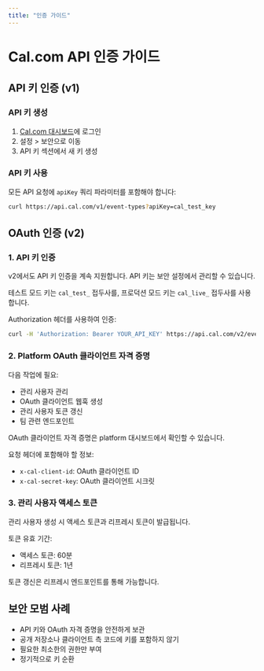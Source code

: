 ```yaml
---
title: "인증 가이드"
---
```


# Cal.com API 인증 가이드

## API 키 인증 (v1)

### API 키 생성
1. [Cal.com 대시보드](https://app.cal.com)에 로그인
2. 설정 > 보안으로 이동
3. API 키 섹션에서 새 키 생성

### API 키 사용
모든 API 요청에 `apiKey` 쿼리 파라미터를 포함해야 합니다:

```bash
curl https://api.cal.com/v1/event-types?apiKey=cal_test_key
```

## OAuth 인증 (v2)

### 1. API 키 인증
v2에서도 API 키 인증을 계속 지원합니다. API 키는 보안 설정에서 관리할 수 있습니다.

테스트 모드 키는 `cal_test_` 접두사를, 프로덕션 모드 키는 `cal_live_` 접두사를 사용합니다.

Authorization 헤더를 사용하여 인증:
```bash
curl -H 'Authorization: Bearer YOUR_API_KEY' https://api.cal.com/v2/event-types
```

### 2. Platform OAuth 클라이언트 자격 증명
다음 작업에 필요:
- 관리 사용자 관리
- OAuth 클라이언트 웹훅 생성
- 관리 사용자 토큰 갱신
- 팀 관련 엔드포인트

OAuth 클라이언트 자격 증명은 platform 대시보드에서 확인할 수 있습니다.

요청 헤더에 포함해야 할 정보:
- `x-cal-client-id`: OAuth 클라이언트 ID
- `x-cal-secret-key`: OAuth 클라이언트 시크릿

### 3. 관리 사용자 액세스 토큰
관리 사용자 생성 시 액세스 토큰과 리프레시 토큰이 발급됩니다.

토큰 유효 기간:
- 액세스 토큰: 60분
- 리프레시 토큰: 1년

토큰 갱신은 리프레시 엔드포인트를 통해 가능합니다.

## 보안 모범 사례
- API 키와 OAuth 자격 증명을 안전하게 보관
- 공개 저장소나 클라이언트 측 코드에 키를 포함하지 않기
- 필요한 최소한의 권한만 부여
- 정기적으로 키 순환
